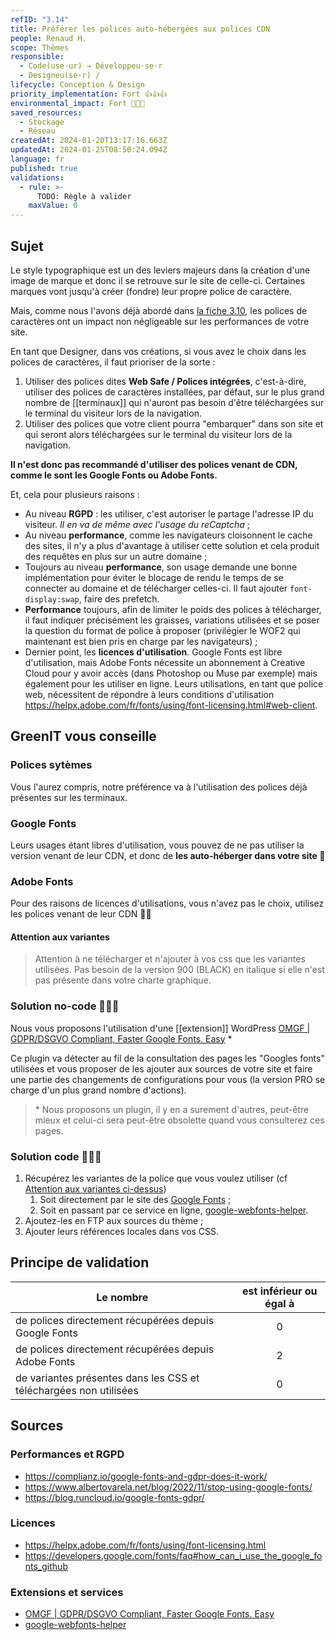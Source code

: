 ```yaml
---
refID: "3.14"
title: Préférer les polices auto-hébergées aux polices CDN
people: Renaud H.
scope: Thèmes
responsible:
  - Code(use·ur) → Développeu·se·r
  - Designeu(se·r) /
lifecycle: Conception & Design
priority_implementation: Fort 👍👍👍
environmental_impact: Fort 🌱🌱🌱
saved_resources:
  - Stockage
  - Réseau
createdAt: 2024-01-20T13:17:16.663Z
updatedAt: 2024-01-25T08:50:24.094Z
language: fr
published: true
validations:
  - rule: >-
      TODO: Règle à valider
    maxValue: 0
---
```


## Sujet

Le style typographique est un des leviers majeurs dans la création d'une image de marque et donc il se retrouve sur le site de celle-ci. Certaines marques vont jusqu'à créer (fondre) leur propre police de caractère.

Mais, comme nous l'avons déjà abordé dans [la fiche 3.10](WP_3.10-utiliser-des-polices-de-caracteres-standards.md), les polices de caractères ont un impact non négligeable sur les performances de votre site.

En tant que Designer, dans vos créations, si vous avez le choix dans les polices de caractères, il faut prioriser de la sorte :

1. Utiliser des polices dites **Web Safe / Polices intégrées**, c'est-à-dire, utiliser des polices de caractères installées, par défaut, sur le plus grand nombre de [[terminaux]] qui n'auront pas besoin d'être téléchargées sur le terminal du visiteur lors de la navigation.
2. Utiliser des polices que votre client pourra "embarquer" dans son site et qui seront alors téléchargées sur le terminal du visiteur lors de la navigation.

**Il n'est donc pas recommandé d'utiliser des polices venant de CDN, comme le sont les Google Fonts ou Adobe Fonts.**

Et, cela pour plusieurs raisons :

- Au niveau **RGPD** : les utiliser, c'est autoriser le partage l'adresse IP du visiteur. _Il en va de même avec l'usage du reCaptcha_ ;
- Au niveau **performance**, comme les navigateurs cloisonnent le cache des sites, il n'y a plus d'avantage à utiliser cette solution et cela produit des requêtes en plus sur un autre domaine ;
- Toujours au niveau **performance**, son usage demande une bonne implémentation pour éviter le blocage de rendu le temps de se connecter au domaine et de télécharger celles-ci. Il faut ajouter `font-display:swap`, faire des prefetch.
- **Performance** toujours, afin de limiter le poids des polices à télécharger, il faut indiquer précisément les graisses, variations utilisées et se poser la question du format de police à proposer (privilégier le WOF2 qui maintenant est bien pris en charge par les navigateurs) ;
- Dernier point, les **licences d'utilisation**. Google Fonts est libre d'utilisation, mais Adobe Fonts nécessite un abonnement à Creative Cloud pour y avoir accès (dans Photoshop ou Muse par exemple) mais également pour les utiliser en ligne. Leurs utilisations, en tant que police web, nécessitent de répondre à leurs conditions d'utilisation https://helpx.adobe.com/fr/fonts/using/font-licensing.html#web-client.

## GreenIT vous conseille

### Polices sytèmes

Vous l'aurez compris, notre préférence va à l'utilisation des polices déjà présentes sur les terminaux.

### Google Fonts

Leurs usages étant libres d'utilisation, vous pouvez de ne pas utiliser la version venant de leur CDN, et donc de **les auto-héberger dans votre site 🎉**

### Adobe Fonts

Pour des raisons de licences d'utilisations, vous n'avez pas le choix, utilisez les polices venant de leur CDN 🤷‍♂️

#### Attention aux variantes

> Attention à ne télécharger et n'ajouter à vos css que les variantes utilisées. Pas besoin de la version 900 (BLACK) en italique si elle n'est pas présente dans votre charte graphique.

### Solution no-code 🌱🌱🌱

Nous vous proposons l'utilisation d'une [[extension]] WordPress [OMGF | GDPR/DSGVO Compliant, Faster Google Fonts. Easy](https://wordpress.org/plugins/host-webfonts-local/) \*

Ce plugin va détecter au fil de la consultation des pages les "Googles fonts" utilisées et vous proposer de les ajouter aux sources de votre site et faire une partie des changements de configurations pour vous (la version PRO se charge d'un plus grand nombre d'actions).

> \* Nous proposons un plugin, il y en a surement d'autres, peut-être mieux et celui-ci sera peut-être obsolette quand vous consulterez ces pages.

### Solution code 🌱🌱🌱

1. Récupérez les variantes de la police que vous voulez utiliser (cf [Attention aux variantes ci-dessus](#attention-aux-variantes))
   1. Soit directement par le site des [Google Fonts](https://fonts.google.com/) ;
   2. Soit en passant par ce service en ligne, [google-webfonts-helper](https://gwfh.mranftl.com/fonts).
2. Ajoutez-les en FTP aux sources du thème ;
3. Ajouter leurs références locales dans vos CSS.

## Principe de validation

| Le nombre                                                         | est inférieur ou égal à |
| ----------------------------------------------------------------- | :---------------------: |
| de polices directement récupérées depuis Google Fonts             |            0            |
| de polices directement récupérées depuis Adobe Fonts              |            2            |
| de variantes présentes dans les CSS et téléchargées non utilisées |            0            |

## Sources

### Performances et RGPD

- https://complianz.io/google-fonts-and-gdpr-does-it-work/
- https://www.albertovarela.net/blog/2022/11/stop-using-google-fonts/
- https://blog.runcloud.io/google-fonts-gdpr/

### Licences

- https://helpx.adobe.com/fr/fonts/using/font-licensing.html
- https://developers.google.com/fonts/faq#how_can_i_use_the_google_fonts_github

### Extensions et services

- [OMGF | GDPR/DSGVO Compliant, Faster Google Fonts. Easy](https://wordpress.org/plugins/host-webfonts-local/)
- [google-webfonts-helper](https://gwfh.mranftl.com/fonts)
